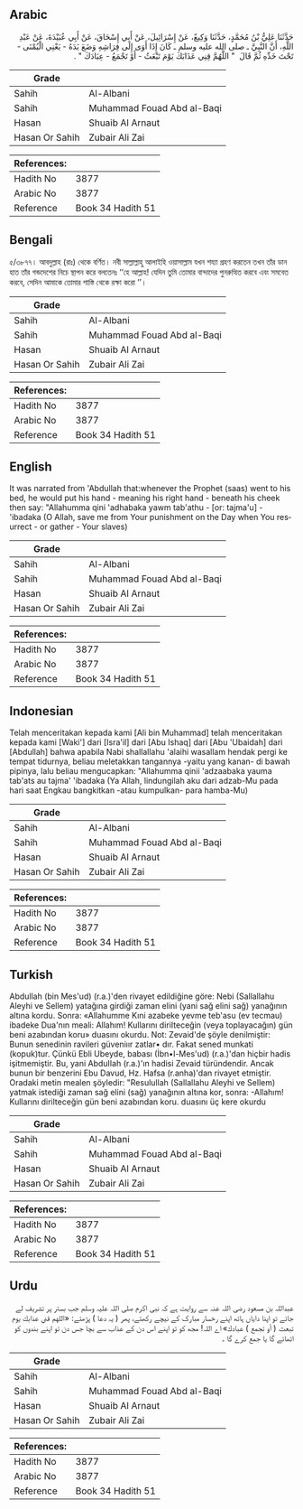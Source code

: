 ## Arabic


<div dir="rtl" lang="ar" style={{fontSize:'larger',backgroundColor:'#f8f9fa',padding:20}}>
حَدَّثَنَا عَلِيُّ بْنُ مُحَمَّدٍ، حَدَّثَنَا وَكِيعٌ، عَنْ إِسْرَائِيلَ، عَنْ أَبِي إِسْحَاقَ، عَنْ أَبِي عُبَيْدَةَ، عَنْ عَبْدِ اللَّهِ، أَنَّ النَّبِيَّ ـ صلى الله عليه وسلم ـ كَانَ إِذَا أَوَى إِلَى فِرَاشِهِ وَضَعَ يَدَهُ - يَعْنِي الْيُمْنَى - تَحْتَ خَدِّهِ ثُمَّ قَالَ ‏ "‏ اللَّهُمَّ قِنِي عَذَابَكَ يَوْمَ تَبْعَثُ - أَوْ تَجْمَعُ - عِبَادَكَ ‏"‏ ‏.‏
</div>
<div style={{backgroundColor:'#f8f9fa',padding:20, marginBottom: 10}}><table> <thead> <tr> <th>Grade</th> <th></th> </tr> </thead> <tbody> <tr><td>Sahih</td><td>Al-Albani</td></tr><tr><td>Sahih</td><td>Muhammad Fouad Abd al-Baqi</td></tr><tr><td>Hasan</td><td>Shuaib Al Arnaut</td></tr><tr><td>Hasan Or Sahih</td><td>Zubair Ali Zai</td></tr></tbody></table><table> <thead> <tr> <th>References:</th> <th></th> </tr> </thead> <tbody><tr><td>Hadith No</td><td>3877</td></tr><tr><td>Arabic No</td><td>3877</td></tr><tr><td>Reference</td><td>Book 34 Hadith 51</td></tr></tbody></table></div>

## Bengali


<div dir="ltr" lang="bn" style={{fontSize:'larger',backgroundColor:'#f8f9fa',padding:20}}>
৫/৩৮৭৭। আবদুল্লাহ (রাঃ) থেকে বর্ণিত। নবী সাল্লাল্লাহু আলাইহি ওয়াসাল্লাম যখন শয্যা গ্রহণ করতেন তখন তাঁর ডান হাত তাঁর গন্ডদেশের নিচে স্থাপন করে বলতেনঃ ‘‘হে আল্লাহ! যেদিন তুমি তোমার বান্দাদের পুনরুত্থিত করবে এবং সমবেত করবে, সেদিন আমাকে তোমার শাস্তি থেকে রক্ষা করো ’’।
</div>
<div style={{backgroundColor:'#f8f9fa',padding:20, marginBottom: 10}}><table> <thead> <tr> <th>Grade</th> <th></th> </tr> </thead> <tbody> <tr><td>Sahih</td><td>Al-Albani</td></tr><tr><td>Sahih</td><td>Muhammad Fouad Abd al-Baqi</td></tr><tr><td>Hasan</td><td>Shuaib Al Arnaut</td></tr><tr><td>Hasan Or Sahih</td><td>Zubair Ali Zai</td></tr></tbody></table><table> <thead> <tr> <th>References:</th> <th></th> </tr> </thead> <tbody><tr><td>Hadith No</td><td>3877</td></tr><tr><td>Arabic No</td><td>3877</td></tr><tr><td>Reference</td><td>Book 34 Hadith 51</td></tr></tbody></table></div>

## English


<div dir="ltr" lang="en" style={{fontSize:'larger',backgroundColor:'#f8f9fa',padding:20}}>
It was narrated from 'Abdullah that:whenever the Prophet (saas) went to his bed, he would put his hand - meaning his right hand - beneath his cheek then say: "Allahumma qini 'adhabaka yawm tab'athu - [or: tajma'u] - 'ibadaka (O Allah, save me from Your punishment on the Day when You resurrect - or gather - Your slaves)
</div>
<div style={{backgroundColor:'#f8f9fa',padding:20, marginBottom: 10}}><table> <thead> <tr> <th>Grade</th> <th></th> </tr> </thead> <tbody> <tr><td>Sahih</td><td>Al-Albani</td></tr><tr><td>Sahih</td><td>Muhammad Fouad Abd al-Baqi</td></tr><tr><td>Hasan</td><td>Shuaib Al Arnaut</td></tr><tr><td>Hasan Or Sahih</td><td>Zubair Ali Zai</td></tr></tbody></table><table> <thead> <tr> <th>References:</th> <th></th> </tr> </thead> <tbody><tr><td>Hadith No</td><td>3877</td></tr><tr><td>Arabic No</td><td>3877</td></tr><tr><td>Reference</td><td>Book 34 Hadith 51</td></tr></tbody></table></div>

## Indonesian


<div dir="ltr" lang="id" style={{fontSize:'larger',backgroundColor:'#f8f9fa',padding:20}}>
Telah menceritakan kepada kami [Ali bin Muhammad] telah menceritakan kepada kami [Waki'] dari [Isra'il] dari [Abu Ishaq] dari [Abu 'Ubaidah] dari [Abdullah] bahwa apabila Nabi shallallahu 'alaihi wasallam hendak pergi ke tempat tidurnya, beliau meletakkan tangannya -yaitu yang kanan- di bawah pipinya, lalu beliau mengucapkan: "Allahumma qinii 'adzaabaka yauma tab'ats au tajma' 'ibadaka (Ya Allah, lindungilah aku dari adzab-Mu pada hari saat Engkau bangkitkan -atau kumpulkan- para hamba-Mu)
</div>
<div style={{backgroundColor:'#f8f9fa',padding:20, marginBottom: 10}}><table> <thead> <tr> <th>Grade</th> <th></th> </tr> </thead> <tbody> <tr><td>Sahih</td><td>Al-Albani</td></tr><tr><td>Sahih</td><td>Muhammad Fouad Abd al-Baqi</td></tr><tr><td>Hasan</td><td>Shuaib Al Arnaut</td></tr><tr><td>Hasan Or Sahih</td><td>Zubair Ali Zai</td></tr></tbody></table><table> <thead> <tr> <th>References:</th> <th></th> </tr> </thead> <tbody><tr><td>Hadith No</td><td>3877</td></tr><tr><td>Arabic No</td><td>3877</td></tr><tr><td>Reference</td><td>Book 34 Hadith 51</td></tr></tbody></table></div>

## Turkish


<div dir="ltr" lang="tr" style={{fontSize:'larger',backgroundColor:'#f8f9fa',padding:20}}>
Abdullah (bin Mes'ud) (r.a.)'den rivayet edildiğine göre: Nebi (Sallallahu Aleyhi ve Sellem) yatağına girdiği zaman elini (yani sağ elini sağ) yanağının altına kordu. Sonra: «Allahumme Kıni azabeke yevme teb'asu (ev tecmau) ibadeke Dua'nın meali: Allahım! Kullarını diriIteceğin (veya toplayacağın) gün beni azabından koru» duasını okurdu. Not: Zevaid'de şöyle denilmiştir: Bunun senedinin ravileri güveniıır zatlar• dır. Fakat sened munkati (kopuk)tur. Çünkü Ebli Ubeyde, babası (İbn•l-Mes'ud) (r.a.)'dan hiçbir hadis işitmemiştir. Bu, yani AbduIIah (r.a.)'ın hadisi Zevaid türündendir. Ancak bunun bir benzerini Ebu Davud, Hz. Hafsa (r.anha)'dan rivayet etmiştir. Oradaki metin mealen şöyledir: "Resulullah (Sallallahu Aleyhi ve Sellem) yatmak istediği zaman sağ elini (sağ) yanağının aItına kor, sonra: -Allahım! Kullarını dirilteceğin gün beni azabından koru. duasını üç kere okurdu
</div>
<div style={{backgroundColor:'#f8f9fa',padding:20, marginBottom: 10}}><table> <thead> <tr> <th>Grade</th> <th></th> </tr> </thead> <tbody> <tr><td>Sahih</td><td>Al-Albani</td></tr><tr><td>Sahih</td><td>Muhammad Fouad Abd al-Baqi</td></tr><tr><td>Hasan</td><td>Shuaib Al Arnaut</td></tr><tr><td>Hasan Or Sahih</td><td>Zubair Ali Zai</td></tr></tbody></table><table> <thead> <tr> <th>References:</th> <th></th> </tr> </thead> <tbody><tr><td>Hadith No</td><td>3877</td></tr><tr><td>Arabic No</td><td>3877</td></tr><tr><td>Reference</td><td>Book 34 Hadith 51</td></tr></tbody></table></div>

## Urdu


<div dir="rtl" lang="ur" style={{fontSize:'larger',backgroundColor:'#f8f9fa',padding:20}}>
عبداللہ بن مسعود رضی اللہ عنہ سے روایت ہے کہ نبی اکرم صلی اللہ علیہ وسلم جب بستر پر تشریف لے جاتے تو اپنا دایاں ہاتھ اپنے رخسار مبارک کے نیچے رکھتے، پھر ( یہ دعا ) پڑھتے: «اللهم قني عذابك يوم تبعث ( أو تجمع ) عبادك» اے اللہ! مجھ کو تو اپنے اس دن کے عذاب سے بچا جس دن تو اپنے بندوں کو اٹھائے گا یا جمع کرے گا ۔
</div>
<div style={{backgroundColor:'#f8f9fa',padding:20, marginBottom: 10}}><table> <thead> <tr> <th>Grade</th> <th></th> </tr> </thead> <tbody> <tr><td>Sahih</td><td>Al-Albani</td></tr><tr><td>Sahih</td><td>Muhammad Fouad Abd al-Baqi</td></tr><tr><td>Hasan</td><td>Shuaib Al Arnaut</td></tr><tr><td>Hasan Or Sahih</td><td>Zubair Ali Zai</td></tr></tbody></table><table> <thead> <tr> <th>References:</th> <th></th> </tr> </thead> <tbody><tr><td>Hadith No</td><td>3877</td></tr><tr><td>Arabic No</td><td>3877</td></tr><tr><td>Reference</td><td>Book 34 Hadith 51</td></tr></tbody></table></div>
